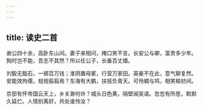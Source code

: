 ```yaml
---
---
---
```

title: 读史二首
---



谢公四十余，高卧东山间。妻子来相问，掩口笑不言。长安公与卿，富贵多少年。狥时岂不能，吾志不其然？所以任公子，长垂百丈缗。

刘毅无甔石，一掷百万钱；淮阴置母冢，行营万家田。英豪不在此，意气聊复然。安能效拘儒，规规翦翦焉？东海有大鹏，扶摇负青天。可怜蜩与鸠，相笑榆枋间。

京邸有怀帝国云天上，乡关渺何许？城头日色黄，隔壁闻吴语。忽忽有所思，默默久延伫。人情别离好，共处谁怜汝？